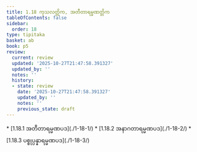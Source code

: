 ```yaml
---
title: 1.18 ကုသလတ္တိက, အတီတာရမ္မဏတ္တိက
tableOfContents: false
sidebar:
  order: 18
type: tipitaka
basket: ab
book: p5
review:
  current: review
  updated: '2025-10-27T21:47:58.391327'
  updated_by: ''
  notes: ''
  history:
  - state: review
    date: '2025-10-27T21:47:58.391327'
    updated_by: ''
    notes: ''
    previous_state: draft
---
```



<ReviewStatus review={frontmatter.review} showDetails={true} />

<HypothesisAnnotation frontmatter={frontmatter} />

<DynamicBreadcrumb />



<TableOfContents book="p5" section="1.18">
* [1.18.1 အတီတာရမ္မဏပဒ](./1-18-1/)
* [1.18.2 အနာဂတာရမ္မဏပဒ](./1-18-2/)
* [1.18.3 ပစ္စုပ္ပန္နာရမ္မဏပဒ](./1-18-3/)
</TableOfContents>